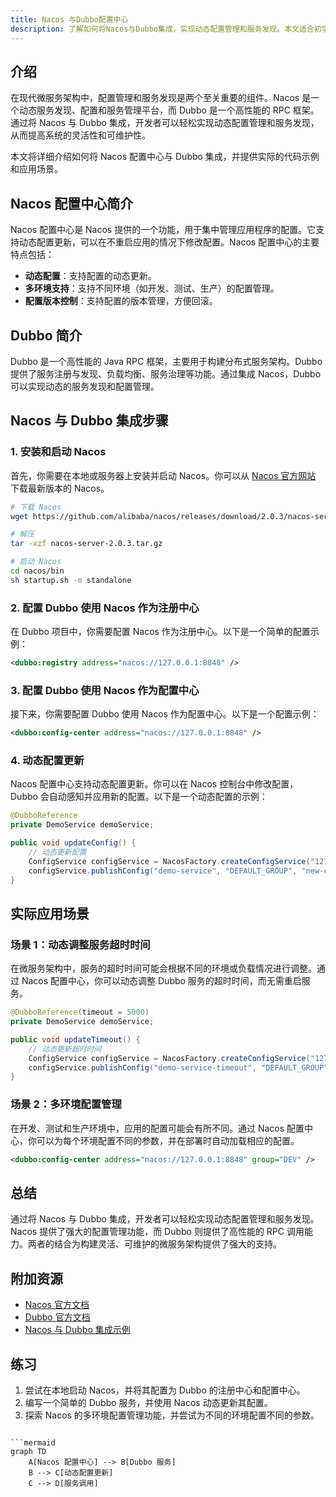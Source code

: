 ```yaml
---
title: Nacos 与Dubbo配置中心
description: 了解如何将Nacos与Dubbo集成，实现动态配置管理和服务发现。本文适合初学者，包含详细的步骤和代码示例。
---
```


## 介绍

在现代微服务架构中，配置管理和服务发现是两个至关重要的组件。Nacos 是一个动态服务发现、配置和服务管理平台，而 Dubbo 是一个高性能的 RPC 框架。通过将 Nacos 与 Dubbo 集成，开发者可以轻松实现动态配置管理和服务发现，从而提高系统的灵活性和可维护性。

本文将详细介绍如何将 Nacos 配置中心与 Dubbo 集成，并提供实际的代码示例和应用场景。

## Nacos 配置中心简介

Nacos 配置中心是 Nacos 提供的一个功能，用于集中管理应用程序的配置。它支持动态配置更新，可以在不重启应用的情况下修改配置。Nacos 配置中心的主要特点包括：

- **动态配置**：支持配置的动态更新。
- **多环境支持**：支持不同环境（如开发、测试、生产）的配置管理。
- **配置版本控制**：支持配置的版本管理，方便回滚。

## Dubbo 简介

Dubbo 是一个高性能的 Java RPC 框架，主要用于构建分布式服务架构。Dubbo 提供了服务注册与发现、负载均衡、服务治理等功能。通过集成 Nacos，Dubbo 可以实现动态的服务发现和配置管理。

## Nacos 与 Dubbo 集成步骤

### 1. 安装和启动 Nacos

首先，你需要在本地或服务器上安装并启动 Nacos。你可以从 [Nacos 官方网站](https://nacos.io/) 下载最新版本的 Nacos。

```bash
# 下载 Nacos
wget https://github.com/alibaba/nacos/releases/download/2.0.3/nacos-server-2.0.3.tar.gz

# 解压
tar -xzf nacos-server-2.0.3.tar.gz

# 启动 Nacos
cd nacos/bin
sh startup.sh -m standalone
```

### 2. 配置 Dubbo 使用 Nacos 作为注册中心

在 Dubbo 项目中，你需要配置 Nacos 作为注册中心。以下是一个简单的配置示例：

```xml
<dubbo:registry address="nacos://127.0.0.1:8848" />
```

### 3. 配置 Dubbo 使用 Nacos 作为配置中心

接下来，你需要配置 Dubbo 使用 Nacos 作为配置中心。以下是一个配置示例：

```xml
<dubbo:config-center address="nacos://127.0.0.1:8848" />
```

### 4. 动态配置更新

Nacos 配置中心支持动态配置更新。你可以在 Nacos 控制台中修改配置，Dubbo 会自动感知并应用新的配置。以下是一个动态配置的示例：

```java
@DubboReference
private DemoService demoService;

public void updateConfig() {
    // 动态更新配置
    ConfigService configService = NacosFactory.createConfigService("127.0.0.1:8848");
    configService.publishConfig("demo-service", "DEFAULT_GROUP", "new-config-value");
}
```

## 实际应用场景

### 场景 1：动态调整服务超时时间

在微服务架构中，服务的超时时间可能会根据不同的环境或负载情况进行调整。通过 Nacos 配置中心，你可以动态调整 Dubbo 服务的超时时间，而无需重启服务。

```java
@DubboReference(timeout = 5000)
private DemoService demoService;

public void updateTimeout() {
    // 动态更新超时时间
    ConfigService configService = NacosFactory.createConfigService("127.0.0.1:8848");
    configService.publishConfig("demo-service-timeout", "DEFAULT_GROUP", "3000");
}
```

### 场景 2：多环境配置管理

在开发、测试和生产环境中，应用的配置可能会有所不同。通过 Nacos 配置中心，你可以为每个环境配置不同的参数，并在部署时自动加载相应的配置。

```xml
<dubbo:config-center address="nacos://127.0.0.1:8848" group="DEV" />
```

## 总结

通过将 Nacos 与 Dubbo 集成，开发者可以轻松实现动态配置管理和服务发现。Nacos 提供了强大的配置管理功能，而 Dubbo 则提供了高性能的 RPC 调用能力。两者的结合为构建灵活、可维护的微服务架构提供了强大的支持。

## 附加资源

- [Nacos 官方文档](https://nacos.io/zh-cn/docs/what-is-nacos.html)
- [Dubbo 官方文档](https://dubbo.apache.org/zh/docs/)
- [Nacos 与 Dubbo 集成示例](https://github.com/apache/dubbo-samples/tree/master/dubbo-samples-nacos)

## 练习

1. 尝试在本地启动 Nacos，并将其配置为 Dubbo 的注册中心和配置中心。
2. 编写一个简单的 Dubbo 服务，并使用 Nacos 动态更新其配置。
3. 探索 Nacos 的多环境配置管理功能，并尝试为不同的环境配置不同的参数。
```

```mermaid
graph TD
    A[Nacos 配置中心] --> B[Dubbo 服务]
    B --> C[动态配置更新]
    C --> D[服务调用]
